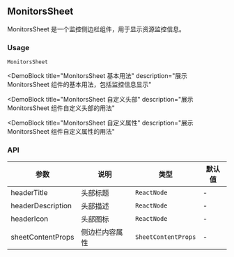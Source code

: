 
## MonitorsSheet

MonitorsSheet 是一个监控侧边栏组件，用于显示资源监控信息。

### Usage

`MonitorsSheet`

<DemoBlock
  title="MonitorsSheet 基本用法"
  description="展示 MonitorsSheet 组件的基本用法，包括监控信息显示"
>
  <Basic />
</DemoBlock>

<DemoBlock
  title="MonitorsSheet 自定义头部"
  description="展示 MonitorsSheet 组件自定义头部的用法"
>
  <WithHeader />
</DemoBlock>

<DemoBlock
  title="MonitorsSheet 自定义属性"
  description="展示 MonitorsSheet 组件自定义属性的用法"
>
  <WithCustomProps />
</DemoBlock>

### API

| 参数 | 说明 | 类型 | 默认值 |
| --- | --- | --- | --- |
| headerTitle | 头部标题 | `ReactNode` | - |
| headerDescription | 头部描述 | `ReactNode` | - |
| headerIcon | 头部图标 | `ReactNode` | - |
| sheetContentProps | 侧边栏内容属性 | `SheetContentProps` | - | 